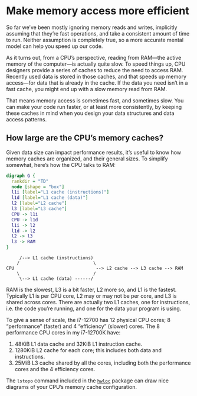 # Make memory access more efficient

So far we've been mostly ignoring memory reads and writes, implicitly assuming that they're fast operations, and take a consistent amount of time to run.
Neither assumption is completely true, so a more accurate mental model can help you speed up our code.

As it turns out, from a CPU's perspective, reading from RAM—the active memory of the computer—is actually quite slow.
To speed things up, CPU designers provide a series of caches to reduce the need to access RAM.
Recently used data is stored in those caches, and that speeds up memory access—for data that is already in the cache.
If the data you need isn't in a fast cache, you might end up with a slow memory read from RAM.

That means memory access is sometimes fast, and sometimes slow.
You can make your code run faster, or at least more consistently, by keeping these caches in mind when you design your data structures and data access patterns.

## How large are the CPU's memory caches?

Given data size can impact performance results, it's useful to know how memory caches are organized, and their general sizes.
To simplify somewhat, here's how the CPU talks to RAM:

::: {.content-hidden when-format="markdown"}
```dot
digraph G {
  rankdir = "TD"
  node [shape = "box"]
  l1i [label="L1 cache (instructions)"]
  l1d [label="L1 cache (data)"]
  l2 [label="L2 cache"]
  l3 [label="L3 cache"]
  CPU -> l1i
  CPU -> l1d
  l1i -> l2
  l1d -> l2
  l2 -> l3
  l3 -> RAM
}
```
:::

::: {.content-hidden unless-format="markdown"}
```
     /--> L1 cache (instructions)
    /                            \
CPU                               --> L2 cache --> L3 cache --> RAM
    \                            /
     \--> L1 cache (data) ------/
```
:::

RAM is the slowest, L3 is a bit faster, L2 more so, and L1 is the fastest.
Typically L1 is per CPU core, L2 may or may not be per core, and L3 is shared across cores.
There are actually two L1 caches, one for instructions, i.e. the code you're running, and one for the data your program is using.

To give a sense of scale, the i7-12700 has 12 physical CPU cores; 8 "performance" (faster) and 4 "efficiency" (slower) cores.
The 8 performance CPU cores in my i7-12700K have:

1. 48KiB L1 data cache and 32KiB L1 instruction cache.
2. 1280KiB L2 cache for each core; this includes both data and instructions.
3. 25MiB L3 cache shared by all the cores, including both the performance cores and the 4 efficiency cores.

::: {.callout-note}
The `lstopo` command included in the [`hwloc`](https://www.open-mpi.org/projects/hwloc/) package can draw nice diagrams of your CPU's memory cache configuration.
:::
